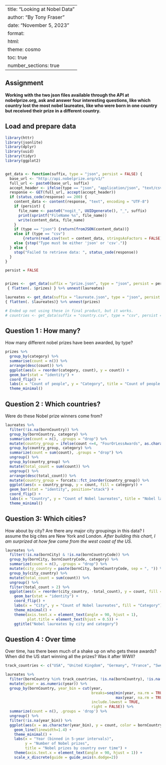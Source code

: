 
---
title: "Looking at Nobel Data"
author: "By Tony Fraser"
date: "November 5, 2023"
format:
  html:
    theme: cosmo
    toc: true
    number_sections: true
---

## Assignment
__Working with the two json files available through the API at nobelprize.org, ask and answer four interesting questions, like which country lost the most nobel laureates, like who were born in one country but received their prize in a different country.__

## Load and prepare data
```r
library(httr)
library(jsonlite)
library(dplyr)
library(uuid)
library(tidyr)
library(ggplot2)


get_data <- function(suffix, type = "json", persist = FALSE) {
  base_url <- "http://api.nobelprize.org/v1/"
  full_url <- paste0(base_url, suffix)
  accept_header <- ifelse(type == "json", "application/json", "text/csv")
  response <- GET(full_url, accept(accept_header))
  if (status_code(response) == 200) {
    content_data <- content(response, "text", encoding = "UTF-8")
    if (persist) {
      file_name <- paste0("nogit_", UUIDgenerate(), "_", suffix)
      print(sprintf("FileName %s", file_name))
      write(content_data, file_name)
    }
    if (type == "json") {return(fromJSON(content_data))} 
    else if (type == "csv") 
        {return(read.csv(text = content_data, stringsAsFactors = FALSE))} 
    else {stop("Type must be either 'json' or 'csv'.")}
  } else {
    stop("Failed to retrieve data: ", status_code(response))
  }
}

persist = FALSE


prizes <-  get_data(suffix = "prize.json", type = "json", persist = persist) %>%
 { flatten(. $prizes) } %>% unnest(laureates)

laureates <- get_data(suffix = "laureate.json", type = "json", persist = persist) %>%
{ flatten(. $laureates)} %>% unnest(prizes)

# Ended up not using these in final product, but it works.
# countries <- get_data(suffix = "country.csv", type = "csv", persist = persist)

``` 

## Question 1 : How many?
How many different nobel prizes have been awarded, by type? 

```r
prizes %>%
  group_by(category) %>%
  summarise(count = n()) %>%
  arrange(desc(count)) %>%
  ggplot(aes(x = reorder(category, count), y = count)) +
  geom_bar(stat = "identity") +
  coord_flip() +
  labs(x = "Count of people", y = "Category", title = "Count of people by Nobel category") +
  theme_minimal()

```


## Question 2 : Which countries?
Were do these Nobel prize winners come from? 

```r
laureates %>%
  filter(!is.na(bornCountry)) %>%
  group_by(bornCountry, category) %>% 
  summarize(count = n(), .groups = "drop") %>%
  mutate(country_group = ifelse(count <=4, "FourOrLessAwards", as.character(bornCountry))) %>%
  group_by(country_group, category) %>% 
  summarize(count = sum(count), .groups = "drop") %>%
  ungroup() %>%
  group_by(country_group) %>%  
  mutate(total_count = sum(count)) %>% 
  ungroup() %>%
  arrange(desc(total_count)) %>%
  mutate(country_group = forcats::fct_inorder(country_group)) %>%
  ggplot(aes(x = country_group, y = count, fill = category)) +
  geom_bar(stat = "identity", position="stack") +
  coord_flip() + 
  labs(x = "Country", y = "Count of Nobel laureates", title = "Nobel laureates by country and category") +
  theme_minimal()
```

## Question 3: Which cities? 
How about by city? Are there any major city groupings in this data? I assume the big cites are New York and London. _After building this chart, I am surprized at how few come from the west coast of the US._

```r
laureates %>%
  filter(!is.na(bornCity) & !is.na(bornCountryCode)) %>%
  group_by(bornCity, bornCountryCode, category) %>%
  summarize(count = n(), .groups = "drop") %>%
  mutate(city_country = paste(bornCity, bornCountryCode, sep = ", ")) %>%
  group_by(city_country) %>%
  mutate(total_count = sum(count)) %>%
  ungroup() %>%
  filter(total_count > 2) %>% 
  ggplot(aes(x = reorder(city_country, -total_count), y = count, fill = category)) +
    geom_bar(stat = "identity") +
    coord_flip() +
    labs(x = "City", y = "Count of Nobel laureates", fill = "Category") +
    theme_minimal() +
    theme(axis.text.x = element_text(angle = 90, hjust = 1),
          plot.title = element_text(hjust = 0.5)) +
    ggtitle("Nobel laureates by city and category") 

```

## Question 4 : Over time
Over time, has there been much of a shake up on who gets these awards? When did the US start winning all the prizes? Was it after WWII?

```r
track_countries <- c("USA", "United Kingdom", "Germany", "France", "Sweden", "Japan")

laureates %>%
  filter(bornCountry %in% track_countries, !is.na(bornCountry), !is.na(year)) %>%
  mutate(year = as.numeric(year)) %>%
  group_by(bornCountry, year_bin = cut(year, 
                                       breaks=seq(min(year, na.rm = TRUE), 
                                                  max(year, na.rm = TRUE), by=5), 
                                       include.lowest = TRUE, 
                                       right = FALSE)) %>%
  summarize(count = n(), .groups = 'drop') %>%
  ungroup() %>%
  filter(!is.na(year_bin)) %>%
  ggplot(aes(x = as.character(year_bin), y = count, color = bornCountry, group = bornCountry)) +
    geom_line(linewidth=1.4) +
    theme_minimal() +
    labs(x = "Year (binned in 5-year intervals)", 
         y = "Number of Nobel prizes", 
         title = "Nobel prizes by country over time") +
    theme(axis.text.x = element_text(angle = 90, hjust = 1)) +
    scale_x_discrete(guide = guide_axis(n.dodge=2))
```
